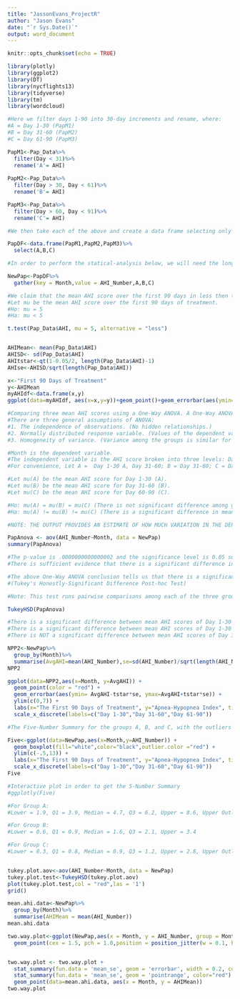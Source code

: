 ---
title: "JassonEvans_ProjectR"
author: "Jason Evans"
date: "`r Sys.Date()`"
output: word_document
---

```{r setup, include=FALSE}
knitr::opts_chunk$set(echo = TRUE)
```

```{r}
library(plotly)
library(ggplot2)
library(DT)
library(nycflights13)
library(tidyverse)
library(tm)
library(wordcloud)
```



```{r}

#Here we filter days 1-90 into 30-day increments and rename, where:
#A = Day 1-30 (PapM1)
#B = Day 31-60 (PapM2)
#C = Day 61-90 (PapM3)

PapM1<-Pap_Data%>%
  filter(Day < 31)%>%
  rename('A'= AHI)
  
PapM2<-Pap_Data%>%
  filter(Day > 30, Day < 61)%>%
  rename('B'= AHI)

PapM3<-Pap_Data%>%
  filter(Day > 60, Day < 91)%>%
  rename('C'= AHI)

#We then take each of the above and create a data frame selecting only A, B, and C as defined in the notes above. 

PapDF<-data.frame(PapM1,PapM2,PapM3)%>%
  select(A,B,C)

#In order to perform the statical-analysis below, we will need the long format for the data. We then collect the groups A, B, and C under a new header which we call 'Month' and store the AHI scores for each day under the new header which we call 'AHI Number.'

NewPap<-PapDF%>%
  gather(key = Month,value = AHI_Number,A,B,C)

```

```{r}
#We claim that the mean AHI score over the first 90 days in less then the ideal mean AHI score of 5.
#Let mu be the mean AHI score over the first 90 days of treatment. 
#Ho: mu = 5
#Ha: mu < 5

t.test(Pap_Data$AHI, mu = 5, alternative = "less")


AHIMean<- mean(Pap_Data$AHI)
AHISD<- sd(Pap_Data$AHI)
AHItstar<-qt(1-0.05/2, length(Pap_Data$AHI)-1)
AHIse<-AHISD/sqrt(length(Pap_Data$AHI))

x<-"First 90 Days of Treatment"
y<-AHIMean
myAHIdf<-data.frame(x,y)
ggplot(data=myAHIdf, aes(x=x,y=y))+geom_point()+geom_errorbar(aes(ymin=y-AHIse*AHItstar, ymax=y+AHIse*AHItstar), width=0.3)+ylim(c(0,3.5))


```


```{r}

#Comparing three mean AHI scores using a One-Way ANOVA. A One-Way ANOVA uses one independent variable.
#There are three general assumptions of ANOVA:
#1. The independence of observations. (No hidden relationships.)
#2. Normally distributed response variable. (Values of the dependent variable have a normal distribution.)
#3. Homogeneity of variance. (Variance among the groups is similar for every group.)

#Month is the dependent variable.
#The independent variable is the AHI score broken into three levels: Day 1-30, Day 31-60, Day 61-90 which represent the first 3 months of treatment.
#For convenience, Let A =  Day 1-30 A, Day 31-60; B = Day 31-60; C = Day 61-90.

#Let mu(A) be the mean AHI score for Day 1-30 (A).
#Let mu(B) be the mean AHI score for Day 31-60 (B).
#Let mu(C) be the mean AHI score for Day 60-90 (C).

#Ho: mu(A) = mu(B) = mu(C) (There is not significant difference among group AHI means)
#Ha: mu(A) != mu(B) != mu(C) (There is a significant difference in mean AHI score between at least two groups.)

#NOTE: THE OUTPUT PROVIDES AN ESTIMATE OF HOW MUCH VARIATION IN THE DEPENDENT VARIABLE THAT CAN BE EXPLAINED BY THE INDEPENDENT VARIABLE.

PapAnova <- aov(AHI_Number~Month, data = NewPap)
summary(PapAnova)

#The p-value is .0000000000000002 and the significance level is 0.05 so that p-value < alpha and we REJECT THE NULL HYPOTHESIS. 
#There is sufficient evidence that there is a significant difference in mean AHI scores between at least two of the groups.

```



```{r}
#The above One-Way ANOVA conclusion tells us that there is a significant difference in AT LEAST two of the mean AHI score groups. In order to investigate whether there is a significant difference between A-B, A-C, or B-C we perform a TukeyHSD Post-hoc Test. 
#(Tukey's Honestly-Significant Difference Post-hoc Test)

#Note: This test runs pairwise comparisons among each of the three groups A, B, and C and uses a conservative error estimate to find the groups which are statistically different from one another. 

TukeyHSD(PapAnova)

#There is a significant difference between mean AHI scores of Day 1-30 (A) and Day 31-60 (B). (p-value = 0)
#There is a significant difference between mean AHI scores of Day 1-30 (B) and Day 61-90 (C). (p-value = 0)
#There is NOT a significant difference between mean AHI scores of Day 31-60 (B) and Day 61-90 (C). (p-value = .3052937)

```



```{r}
NPP2<-NewPap%>%
  group_by(Month)%>%
  summarise(AvgAHI=mean(AHI_Number),se=sd(AHI_Number)/sqrt(length(AHI_Number)),tstar=qt(1-0.05/2,length(AHI_Number)-1))
NPP2

ggplot(data=NPP2,aes(x=Month, y=AvgAHI)) +
  geom_point(color = "red") +
  geom_errorbar(aes(ymin= AvgAHI-tstar*se, ymax=AvgAHI+tstar*se)) +
  ylim(c(0,7)) +
  labs(x="The First 90 Days of Treatment", y="Apnea-Hypopnea Index", title="95% Confidence Intervals for the First 90 Days of Treatment") +
  scale_x_discrete(labels=c("Day 1-30","Day 31-60","Day 61-90"))

```



```{r}
#The Five-Number Summary for the groups A, B, and C, with the outliers in red.

Five<-ggplot(data=NewPap,aes(x=Month,y=AHI_Number)) + 
  geom_boxplot(fill="white",color="black",outlier.color ="red") +
  ylim(c(-.5,13)) +
  labs(x="The First 90 Days of Treatment", y="Apnea-Hypopnea Index", title="The 5-Number Summary for the First 90 Days of Treatment") +
  scale_x_discrete(labels=c("Day 1-30","Day 31-60","Day 61-90"))
Five

#Interactive plot in order to get the 5-Number Summary 
#ggplotly(Five)

#For Group A:
#Lower = 1.9, Q1 = 3.9, Median = 4.7, Q3 = 6.2, Upper = 8.6, Upper Outliers = 11.6, 13

#For Group B:
#Lower = 0.6, Q1 = 0.9, Median = 1.6, Q3 = 2.1, Upper = 3.4

#For Group C:
#Lower = 0.3, Q1 = 0.8, Median = 0.9, Q3 = 1.2, Upper = 2.8, Upper Outliers = 2.1, 2.8



```



```{r}
tukey.plot.aov<-aov(AHI_Number~Month, data = NewPap)
tukey.plot.test<-TukeyHSD(tukey.plot.aov)
plot(tukey.plot.test,col = "red",las = '1')
grid()
```


```{r}
mean.ahi.data<-NewPap%>%
  group_by(Month)%>%
  summarise(AHIMean = mean(AHI_Number))
mean.ahi.data

two.way.plot<-ggplot(NewPap,aes(x = Month, y = AHI_Number, group = Month)) +
  geom_point(cex = 1.5, pch = 1.0,position = position_jitter(w = 0.1, h = 0))


two.way.plot <- two.way.plot +
  stat_summary(fun.data = 'mean_se', geom = 'errorbar', width = 0.2, color="red") +
  stat_summary(fun.data = 'mean_se', geom = 'pointrange', color="red") +
  geom_point(data=mean.ahi.data, aes(x = Month, y = AHIMean))
two.way.plot

```

